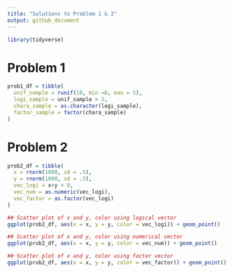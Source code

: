 ```yaml
---
title: "Solutions to Problem 1 & 2"
output: github_document
---
```


```r
library(tidyverse)
```
 

# Problem 1

```r
prob1_df = tibble(
  unif_sample = runif(10, min =0, max = 5),
  logi_sample = unif_sample > 2,
  chara_sample = as.character(logi_sample),
  factor_sample = factor(chara_sample)
)
```


# Problem 2

```r
prob2_df = tibble(
  x = rnorm(1000, sd = .5),
  y = rnorm(1000, sd = .5),    
  vec_logi = x+y > 0,
  vec_num = as.numeric(vec_logi),
  vec_factor = as.factor(vec_logi)
)

## Scatter plot of x and y, color using logical vector
ggplot(prob2_df, aes(x = x, y = y, color = vec_logi)) + geom_point()

## Scatter plot of x and y, color using numerical vector
ggplot(prob2_df, aes(x = x, y = y, color = vec_num)) + geom_point()

## Scatter plot of x and y, color using factor vector
ggplot(prob2_df, aes(x = x, y = y, color = vec_factor)) + geom_point()
```